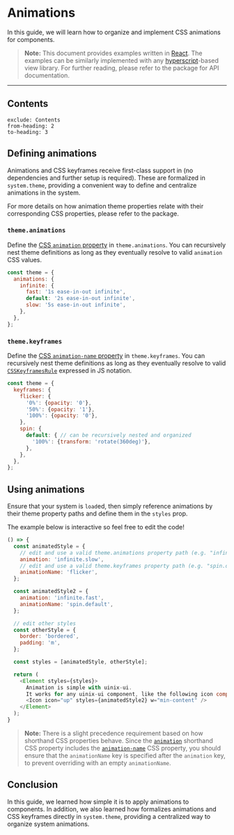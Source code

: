 
# Animations

In this guide, we will learn how to organize and implement CSS animations for <PackageLink name="uinix-ui" /> components.

> **Note:** This document provides examples written in [React].  The examples can be similarly implemented with any [hyperscript]-based view library.  For further reading, please refer to the <PackageLink name="uinix-ui" /> package for API documentation.

---

## Contents
```toc
exclude: Contents
from-heading: 2
to-heading: 3
```

## Defining animations

Animations and CSS keyframes receive first-class support in <PackageLink name="uinix-ui" /> (no dependencies and further setup is required).  These are formalized in `system.theme`, providing a convenient way to define and centralize animations in the system.

For more details on how animation theme properties relate with their corresponding CSS properties, please refer to the <PackageLink name="uinix-theme" /> package.


### `theme.animations`

Define the [CSS `animation` property][css-animation-property] in `theme.animations`.  You can recursively nest theme definitions as long as they eventually resolve to valid `animation` CSS values.

```js
const theme = {
  animations: {
    infinite: {
      fast: '1s ease-in-out infinite',
      default: '2s ease-in-out infinite',
      slow: '5s ease-in-out infinite',
    },
  },
};
```

### `theme.keyframes`

Define the [CSS `animation-name` property][css-animation-name-property] in `theme.keyframes`.  You can recursively nest theme definitions as long as they eventually resolve to valid [`CSSKeyframesRule`][csskeyframesrule] expressed in JS notation.

```js
const theme = {
  keyframes: {
    flicker: {
      '0%': {opacity: '0'},
      '50%': {opacity: '1'},
      '100%': {opacity: '0'},
    },
    spin: {
      default: { // can be recursively nested and organized
        '100%': {transform: 'rotate(360deg)'},
      },
    },
  },
};
```

## Using animations

Ensure that your system is `load`ed, then simply reference animations by their theme property paths and define them in the `styles` prop.

The example below is interactive so feel free to edit the code!

```js live
() => {
  const animatedStyle = {
    // edit and use a valid theme.animations property path (e.g. "infinite.fast")
    animation: 'infinite.slow',
    // edit and use a valid theme.keyframes property path (e.g. "spin.default")
    animationName: 'flicker',
  };

  const animatedStyle2 = {
    animation: 'infinite.fast',
    animationName: 'spin.default',
  };

  // edit other styles
  const otherStyle = {
    border: 'bordered',
    padding: 'm',
  };

  const styles = [animatedStyle, otherStyle];

  return (
    <Element styles={styles}>
      Animation is simple with uinix-ui.
      It works for any uinix-ui component, like the following icon component:
      <Icon icon="up" styles={animatedStyle2} w="min-content" />
    </Element>
  );
}
```

> **Note:** There is a slight precedence requirement based on how shorthand CSS properties behave.  Since the [`animation`][css-animation-property] shorthand CSS property includes the [`animation-name`][css-animation-name-property] CSS property, you should ensure that the `animationName` key is specified after the `animation` key, to prevent overriding with an empty `animationName`.

## Conclusion

In this guide, we learned how simple it is to apply animations to <PackageLink name="uinix-ui" /> components.  In addition, we also learned how <PackageLink name="uinix-ui" /> formalizes animations and CSS keyframes directly in `system.theme`, providing a centralized way to organize system animations.

<!-- defs -->
[csskeyframesrule]: https://developer.mozilla.org/en-US/docs/Web/API/CSSKeyframesRule
[css-animation-property]: https://developer.mozilla.org/en-US/docs/Web/CSS/animation
[css-animation-name-property]: https://developer.mozilla.org/en-US/docs/Web/CSS/animation-name
[hyperscript]: https://github.com/hyperhype/hyperscript
[react]: https://github.com/facebook/react
